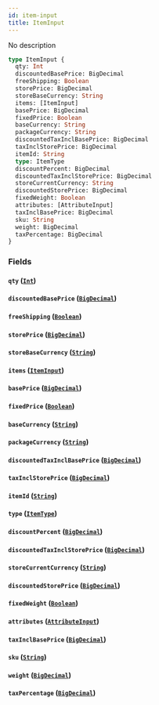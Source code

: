 ```yaml
---
id: item-input
title: ItemInput
---
```


No description

```graphql
type ItemInput {
  qty: Int
  discountedBasePrice: BigDecimal
  freeShipping: Boolean
  storePrice: BigDecimal
  storeBaseCurrency: String
  items: [ItemInput]
  basePrice: BigDecimal
  fixedPrice: Boolean
  baseCurrency: String
  packageCurrency: String
  discountedTaxInclBasePrice: BigDecimal
  taxInclStorePrice: BigDecimal
  itemId: String
  type: ItemType
  discountPercent: BigDecimal
  discountedTaxInclStorePrice: BigDecimal
  storeCurrentCurrency: String
  discountedStorePrice: BigDecimal
  fixedWeight: Boolean
  attributes: [AttributeInput]
  taxInclBasePrice: BigDecimal
  sku: String
  weight: BigDecimal
  taxPercentage: BigDecimal
}
```

### Fields

#### `qty` ([`Int`](../../rate-service/scalars/int))

#### `discountedBasePrice` ([`BigDecimal`](../../rate-service/scalars/big-decimal))

#### `freeShipping` ([`Boolean`](../../rate-service/scalars/boolean))

#### `storePrice` ([`BigDecimal`](../../rate-service/scalars/big-decimal))

#### `storeBaseCurrency` ([`String`](../../rate-service/scalars/string))

#### `items` ([`ItemInput`](../../rate-service/inputs/item-input))

#### `basePrice` ([`BigDecimal`](../../rate-service/scalars/big-decimal))

#### `fixedPrice` ([`Boolean`](../../rate-service/scalars/boolean))

#### `baseCurrency` ([`String`](../../rate-service/scalars/string))

#### `packageCurrency` ([`String`](../../rate-service/scalars/string))

#### `discountedTaxInclBasePrice` ([`BigDecimal`](../../rate-service/scalars/big-decimal))

#### `taxInclStorePrice` ([`BigDecimal`](../../rate-service/scalars/big-decimal))

#### `itemId` ([`String`](../../rate-service/scalars/string))

#### `type` ([`ItemType`](../../rate-service/enums/item-type))

#### `discountPercent` ([`BigDecimal`](../../rate-service/scalars/big-decimal))

#### `discountedTaxInclStorePrice` ([`BigDecimal`](../../rate-service/scalars/big-decimal))

#### `storeCurrentCurrency` ([`String`](../../rate-service/scalars/string))

#### `discountedStorePrice` ([`BigDecimal`](../../rate-service/scalars/big-decimal))

#### `fixedWeight` ([`Boolean`](../../rate-service/scalars/boolean))

#### `attributes` ([`AttributeInput`](../../rate-service/inputs/attribute-input))

#### `taxInclBasePrice` ([`BigDecimal`](../../rate-service/scalars/big-decimal))

#### `sku` ([`String`](../../rate-service/scalars/string))

#### `weight` ([`BigDecimal`](../../rate-service/scalars/big-decimal))

#### `taxPercentage` ([`BigDecimal`](../../rate-service/scalars/big-decimal))
